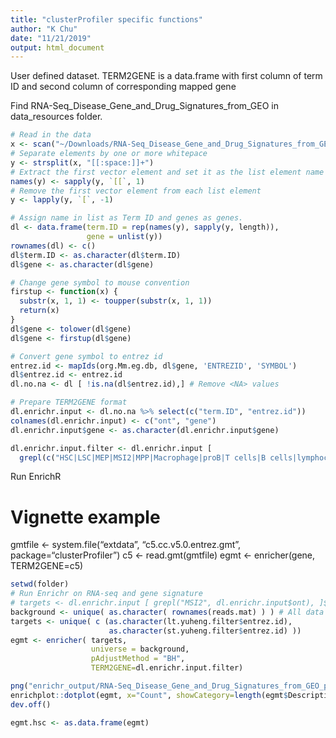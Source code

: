 ```yaml
---
title: "clusterProfiler specific functions"
author: "K Chu"
date: "11/21/2019"
output: html_document
---
```


User defined dataset.
TERM2GENE is a data.frame with first column of term ID and second column of corresponding mapped gene

Find RNA-Seq_Disease_Gene_and_Drug_Signatures_from_GEO in data_resources folder.

```r
# Read in the data
x <- scan("~/Downloads/RNA-Seq_Disease_Gene_and_Drug_Signatures_from_GEO", what="", sep="\n")
# Separate elements by one or more whitepace
y <- strsplit(x, "[[:space:]]+")
# Extract the first vector element and set it as the list element name
names(y) <- sapply(y, `[[`, 1)
# Remove the first vector element from each list element
y <- lapply(y, `[`, -1)

# Assign name in list as Term ID and genes as genes.
dl <- data.frame(term.ID = rep(names(y), sapply(y, length)),
                 gene = unlist(y))
rownames(dl) <- c()
dl$term.ID <- as.character(dl$term.ID)
dl$gene <- as.character(dl$gene)

# Change gene symbol to mouse convention
firstup <- function(x) {
  substr(x, 1, 1) <- toupper(substr(x, 1, 1))
  return(x)
}
dl$gene <- tolower(dl$gene)
dl$gene <- firstup(dl$gene)

# Convert gene symbol to entrez id
entrez.id <- mapIds(org.Mm.eg.db, dl$gene, 'ENTREZID', 'SYMBOL')
dl$entrez.id <- entrez.id
dl.no.na <- dl [ !is.na(dl$entrez.id),] # Remove <NA> values

# Prepare TERM2GENE format
dl.enrichr.input <- dl.no.na %>% select(c("term.ID", "entrez.id"))
colnames(dl.enrichr.input) <- c("ont", "gene")
dl.enrichr.input$gene <- as.character(dl.enrichr.input$gene)

dl.enrichr.input.filter <- dl.enrichr.input [ 
  grepl(c("HSC|LSC|MEP|MSI2|MPP|Macrophage|proB|T cells|B cells|lymphocytes|Treg"), dl.enrichr.input$ont), ]
```

Run EnrichR

# Vignette example
gmtfile <- system.file("extdata", "c5.cc.v5.0.entrez.gmt", package="clusterProfiler")
c5 <- read.gmt(gmtfile)
egmt <- enricher(gene, TERM2GENE=c5)

```r
setwd(folder)
# Run Enrichr on RNA-seq and gene signature
# targets <- dl.enrichr.input [ grepl("MSI2", dl.enrichr.input$ont), ]$gene # positive control for code
background <- unique( as.character( rownames(reads.mat) ) ) # All data
targets <- unique( c (as.character(lt.yuheng.filter$entrez.id),
                      as.character(st.yuheng.filter$entrez.id) ))
egmt <- enricher( targets, 
                  universe = background,
                  pAdjustMethod = "BH",
                  TERM2GENE=dl.enrichr.input.filter)

png("enrichr_output/RNA-Seq_Disease_Gene_and_Drug_Signatures_from_GEO_plot_LT_ST.png", 1200, 800)
enrichplot::dotplot(egmt, x="Count", showCategory=length(egmt$Description))
dev.off()

egmt.hsc <- as.data.frame(egmt)
```




